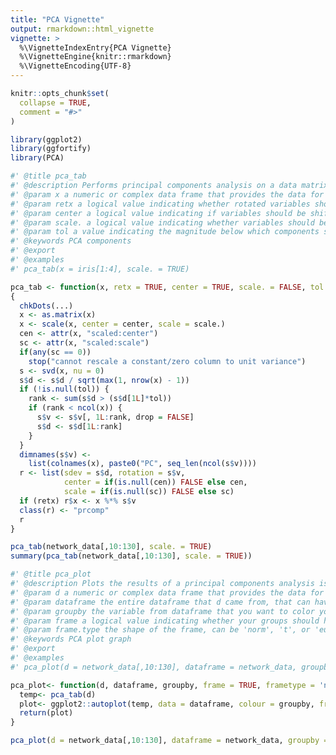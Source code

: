```yaml
---
title: "PCA Vignette"
output: rmarkdown::html_vignette
vignette: >
  %\VignetteIndexEntry{PCA Vignette}
  %\VignetteEngine{knitr::rmarkdown}
  %\VignetteEncoding{UTF-8}
---
```


```r
knitr::opts_chunk$set(
  collapse = TRUE,
  comment = "#>"
)
```

```r
library(ggplot2)
library(ggfortify)
library(PCA)

#' @title pca_tab
#' @description Performs principal components analysis on a data matrix and returns the result in tabular form
#' @param x a numeric or complex data frame that provides the data for the analysis
#' @param retx a logical value indicating whether rotated variables should be returned
#' @param center a logical value indicating if variables should be shifted to be zero centered
#' @param scale. a logical value indicating whether variables should be scaled to have unit variance before analysis
#' @param tol a value indicating the magnitude below which components should be omitted
#' @keywords PCA components
#' @export
#' @examples
#' pca_tab(x = iris[1:4], scale. = TRUE)

pca_tab <- function(x, retx = TRUE, center = TRUE, scale. = FALSE, tol = NULL, ...)
{
  chkDots(...)
  x <- as.matrix(x)
  x <- scale(x, center = center, scale = scale.)
  cen <- attr(x, "scaled:center")
  sc <- attr(x, "scaled:scale")
  if(any(sc == 0))
    stop("cannot rescale a constant/zero column to unit variance")
  s <- svd(x, nu = 0)
  s$d <- s$d / sqrt(max(1, nrow(x) - 1))
  if (!is.null(tol)) {
    rank <- sum(s$d > (s$d[1L]*tol))
    if (rank < ncol(x)) {
      s$v <- s$v[, 1L:rank, drop = FALSE]
      s$d <- s$d[1L:rank]
    }
  }
  dimnames(s$v) <-
    list(colnames(x), paste0("PC", seq_len(ncol(s$v))))
  r <- list(sdev = s$d, rotation = s$v,
            center = if(is.null(cen)) FALSE else cen,
            scale = if(is.null(sc)) FALSE else sc)
  if (retx) r$x <- x %*% s$v
  class(r) <- "prcomp"
  r
}

pca_tab(network_data[,10:130], scale. = TRUE)
summary(pca_tab(network_data[,10:130], scale. = TRUE))

#' @title pca_plot
#' @description Plots the results of a principal components analysis is 2 dimensions
#' @param d a numeric or complex data frame that provides the data for the analysis
#' @param dataframe the entire dataframe that d came from, that can have variables as factors to group the results
#' @param groupby the variable from dataframe that you want to color your plot by
#' @param frame a logical value indicating whether your groups should have a geometric shape drawn around them
#' @param frame.type the shape of the frame, can be 'norm', 't', or 'euclid'. Default is 'norm' which creates an ellipse around the groups
#' @keywords PCA plot graph
#' @export
#' @examples
#' pca_plot(d = network_data[,10:130], dataframe = network_data, groupby = 'History3', frame = TRUE, frametype = 'norm')

pca_plot<- function(d, dataframe, groupby, frame = TRUE, frametype = 'norm'){
  temp<- pca_tab(d)
  plot<- ggplot2::autoplot(temp, data = dataframe, colour = groupby, frame = frame, frame.type = frametype)
  return(plot)
}

pca_plot(d = network_data[,10:130], dataframe = network_data, groupby = 'History3', frame = TRUE, frametype = 'norm')
```
